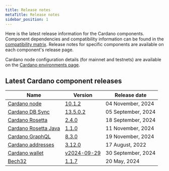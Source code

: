 ```yaml
---
title: Release notes
metaTitle: Release notes
sidebar_position: 1
---
```


Here is the latest release information for the Cardano components. Component
dependencies and compatibility information can be found in the
[compatibility matrix](/developer-resources/release-notes/comp-matrix). Release
notes for specific components are available on each component's release page.

Cardano node configuration details (for mainnet and testnets) are available on
the
[Cardano environments page](https://book.world.dev.cardano.org/environments.html).

## Latest Cardano component releases

| Name                                                                               | Version                                                                                      | Release date       |
|------------------------------------------------------------------------------------|----------------------------------------------------------------------------------------------|--------------------|
| [Cardano node](https://github.com/IntersectMBO/cardano-node)                       | [10.1.2](https://github.com/IntersectMBO/cardano-node/releases/tag/10.1.2)                   | 04 November, 2024  |
| [Cardano DB Sync](https://github.com/IntersectMBO/cardano-db-sync)                 | [13.5.0.2](https://github.com/IntersectMBO/cardano-db-sync/releases/tag/13.5.0.2)            | 05 September, 2024 |
| [Cardano Rosetta](https://github.com/cardano-foundation/cardano-rosetta)           | [2.4.0](https://github.com/cardano-foundation/cardano-rosetta/releases/tag/2.4.0)            | 18 September, 2024 |
| [Cardano Rosetta Java](https://github.com/cardano-foundation/cardano-rosetta-java) | [1.1.0](https://github.com/cardano-foundation/cardano-rosetta-java/releases/tag/1.1.0)       | 11 November, 2024  |
| [Cardano GraphQL](https://github.com/cardano-foundation/cardano-graphql)           | [8.3.0](https://github.com/cardano-foundation/cardano-graphql/releases/tag/8.3.0)            | 19 November, 2024  |
| [Cardano addresses](https://github.com/IntersectMBO/cardano-addresses)             | [3.12.0](https://github.com/IntersectMBO/cardano-addresses/releases/tag/3.12.0)              | 17 August, 2022    |
| [Cardano wallet](https://github.com/cardano-foundation/cardano-wallet)             | [v2024-09-29](https://github.com/cardano-foundation/cardano-wallet/releases/tag/v2024-09-29) | 30 September, 2024 |
| [Bech32](https://github.com/IntersectMBO/bech32)                                   | [1.1.7](https://github.com/IntersectMBO/bech32/releases/tag/v1.1.7)                          | 20 May, 2024       |

